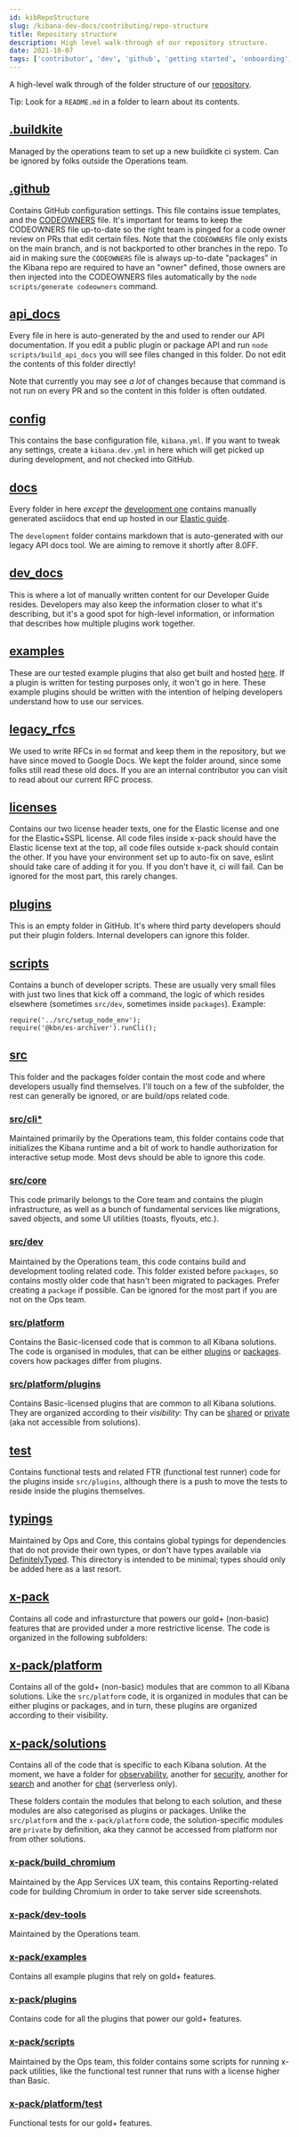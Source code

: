 ```yaml
---
id: kibRepoStructure
slug: /kibana-dev-docs/contributing/repo-structure
title: Repository structure
description: High level walk-through of our repository structure.
date: 2021-10-07
tags: ['contributor', 'dev', 'github', 'getting started', 'onboarding', 'kibana']
---
```


A high-level walk through of the folder structure of our [repository](https://github.com/elastic/kibana).

Tip: Look for a `README.md` in a folder to learn about its contents.

## [.buildkite](https://github.com/elastic/kibana/tree/main/.buildkite)

Managed by the operations team to set up a new buildkite ci system. Can be ignored by folks outside the Operations team.

## [.github](https://github.com/elastic/kibana/tree/main/.github)

Contains GitHub configuration settings. This file contains issue templates, and the [CODEOWNERS](https://github.com/elastic/kibana/blob/main/.github/CODEOWNERS) file. It's important for teams to keep the CODEOWNERS file up-to-date so the right team is pinged for a code owner review on PRs that edit certain files. Note that the `CODEOWNERS` file only exists on the main branch, and is not backported to other branches in the repo. To aid in making sure the `CODEOWNERS` file is always up-to-date "packages" in the Kibana repo are required to have an "owner" defined, those owners are then injected into the CODEOWNERS files automatically by the `node scripts/generate codeowners` command.

## [api_docs](https://github.com/elastic/kibana/tree/main/api_docs)

Every file in here is auto-generated by the <DocLink id="kibDevDocsApiWelcome" text="API Docs system"/> and used to render our API documentation. If you edit a public plugin or package API and run `node scripts/build_api_docs` you will see files changed in this folder. Do not edit the contents of this folder directly!

Note that currently you may see _a lot_ of changes because that command is not run on every PR and so the content in this folder is often outdated.

## [config](https://github.com/elastic/kibana/tree/main/config)

This contains the base configuration file, `kibana.yml`. If you want to tweak any settings, create a `kibana.dev.yml` in here which will get picked up during development, and not checked into GitHub.

## [docs](https://github.com/elastic/kibana/tree/main/docs)

Every folder in here _except_ the [development one](https://github.com/elastic/kibana/tree/main/docs/development) contains manually generated asciidocs that end up hosted in our [Elastic guide](https://www.elastic.co/guide/).

The `development` folder contains markdown that is auto-generated with our legacy API docs tool. We are aiming to remove it shortly after 8.0FF.

## [dev_docs](https://github.com/elastic/kibana/tree/main/dev_docs)

This is where a lot of manually written content for our Developer Guide resides. Developers may also keep the information closer to what it's describing, but it's a good spot for high-level information, or information that describes how multiple plugins work together.

## [examples](https://github.com/elastic/kibana/tree/main/examples)

These are our tested example plugins that also get built and hosted [here](https://demo.kibana.dev/8.0/app/developerExamples). If a plugin is written for testing purposes only, it won't go in here. These example plugins should be written with the intention of helping developers understand how to use our services.

## [legacy_rfcs](https://github.com/elastic/kibana/tree/main/legacy_rfcs)

We used to write RFCs in `md` format and keep them in the repository, but we have since moved to Google Docs. We kept the folder around, since some folks still read these old docs. If you are an internal contributor you can visit <DocLink id="ktRFCProcess" text="this document"/> to read about our current RFC process.

## [licenses](https://github.com/elastic/kibana/tree/main/licenses)

Contains our two license header texts, one for the Elastic license and one for the Elastic+SSPL license. All code files inside x-pack should have the Elastic license text at the top, all code files outside x-pack should contain the other. If you have your environment set up to auto-fix on save, eslint should take care of adding it for you. If you don't have it, ci will fail. Can be ignored for the most part, this rarely changes.

## [plugins](https://github.com/elastic/kibana/tree/main/plugins)

This is an empty folder in GitHub. It's where third party developers should put their plugin folders. Internal developers can ignore this folder.

## [scripts](https://github.com/elastic/kibana/tree/main/scripts)

Contains a bunch of developer scripts. These are usually very small files with just two lines that kick off a command, the logic of which resides elsewhere (sometimes `src/dev`, sometimes inside `packages`).
Example:

```
require('../src/setup_node_env');
require('@kbn/es-archiver').runCli();
```

## [src](https://github.com/elastic/kibana/tree/main/src)

This folder and the packages folder contain the most code and where developers usually find themselves. I'll touch on a few of the subfolder, the rest can generally be ignored, or are build/ops related code.

### [src/cli\*](https://github.com/elastic/kibana/tree/main/src/cli)

Maintained primarily by the Operations team, this folder contains code that initializes the Kibana runtime and a bit of work to handle authorization for interactive setup mode. Most devs should be able to ignore this code.

### [src/core](https://github.com/elastic/kibana/tree/main/src/core)

This code primarily belongs to the Core team and contains the plugin infrastructure, as well as a bunch of fundamental services like migrations, saved objects, and some UI utilities (toasts, flyouts, etc.).

### [src/dev](https://github.com/elastic/kibana/tree/main/src/dev)

Maintained by the Operations team, this code contains build and development tooling related code. This folder existed before `packages`, so contains mostly older code that hasn't been migrated to packages. Prefer creating a `package` if possible. Can be ignored for the most part if you are not on the Ops team.

### [src/platform](https://github.com/elastic/kibana/tree/main/src/platform)

Contains the Basic-licensed code that is common to all Kibana solutions. The code is organised in modules, that can be either [plugins](https://github.com/elastic/kibana/tree/main/src/platform/plugins) or [packages](https://github.com/elastic/kibana/tree/main/src/platform/packages). <DocLink id="kibPlatformIntro" section="1000-foot-view" text="This document"/> covers how packages differ from plugins.

### [src/platform/plugins](https://github.com/elastic/kibana/tree/main/src/platform/plugins)

Contains Basic-licensed plugins that are common to all Kibana solutions. They are organized according to their _visibility_: Thy can be [shared](https://github.com/elastic/kibana/tree/main/src/platform/plugins/shared) or [private](https://github.com/elastic/kibana/tree/main/src/platform/plugins/private) (aka not accessible from solutions).

## [test](https://github.com/elastic/kibana/tree/main/test)

Contains functional tests and related FTR (functional test runner) code for the plugins inside `src/plugins`, although there is a push to move the tests to reside inside the plugins themselves.

## [typings](https://github.com/elastic/kibana/tree/main/typings)

Maintained by Ops and Core, this contains global typings for dependencies that do not provide their own types, or don't have types available via [DefinitelyTyped](https://definitelytyped.org). This directory is intended to be minimal; types should only be added here as a last resort.

## [x-pack](https://github.com/elastic/kibana/tree/main/x-pack)

Contains all code and infrasturcture that powers our gold+ (non-basic) features that are provided under a more restrictive license. The code is organized in the following subfolders:

## [x-pack/platform](https://github.com/elastic/kibana/tree/main/x-pack/platform)

Contains all of the gold+ (non-basic) modules that are common to all Kibana solutions. Like the `src/platform` code, it is organized in modules that can be either plugins or packages, and in turn, these plugins are organized according to their visibility.

## [x-pack/solutions](https://github.com/elastic/kibana/tree/main/x-pack/solutions)

[//]: # 'BOOKMARK - List of Kibana solutions'

Contains all of the code that is specific to each Kibana solution. At the moment, we have a folder for [observability](https://github.com/elastic/kibana/tree/main/x-pack/solutions/observability), another for [security](https://github.com/elastic/kibana/tree/main/x-pack/solutions/security), another for [search](https://github.com/elastic/kibana/tree/main/x-pack/solutions/search) and another for [chat](https://github.com/elastic/kibana/tree/main/x-pack/solutions/chat) (serverless only).

These folders contain the modules that belong to each solution, and these modules are also categorised as plugins or packages.
Unlike the `src/platform` and the `x-pack/platform` code, the solution-specific modules are `private` by definition, aka they cannot be accessed from platform nor from other solutions.

### [x-pack/build_chromium](https://github.com/elastic/kibana/tree/main/x-pack/build_chromium)

Maintained by the App Services UX team, this contains Reporting-related code for building Chromium in order to take server side screenshots.

### [x-pack/dev-tools](https://github.com/elastic/kibana/tree/main/x-pack/dev-tools)

Maintained by the Operations team.

### [x-pack/examples](https://github.com/elastic/kibana/tree/main/x-pack/examples)

Contains all example plugins that rely on gold+ features.

### [x-pack/plugins](https://github.com/elastic/kibana/tree/main/x-pack/plugins)

Contains code for all the plugins that power our gold+ features.

### [x-pack/scripts](https://github.com/elastic/kibana/tree/main/x-pack/scripts)

Maintained by the Ops team, this folder contains some scripts for running x-pack utilities, like the functional test runner that runs with a license higher than Basic.

### [x-pack/platform/test](https://github.com/elastic/kibana/tree/main/x-pack/platform/test)

Functional tests for our gold+ features.
